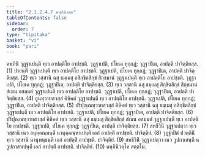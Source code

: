 ```yaml
---
title: "2.1.2.4.7 คพฺภินิวคฺค"
tableOfContents: false
sidebar:
  order: 7
type: "tipitaka"
basket: "vi"
book: "pari"
---
```



<DynamicBreadcrumb />

<Division number="237" book="pari">

<Paragraph number="943" book="pari">
คพฺภินิํ วุฏฺฐาเปนฺตี ทฺเว อาปตฺติโย อาปชฺชติ. วุฏฺฐาเปติ, ปโยเค ทุกฺกฏํ; วุฏฺฐาปิเต, อาปตฺติ ปาจิตฺติยสฺส. (1)
</Paragraph>

<Paragraph number="944" book="pari">
ปายนฺติํ วุฏฺฐาเปนฺตี ทฺเว อาปตฺติโย อาปชฺชติ. วุฏฺฐาเปติ, ปโยเค ทุกฺกฏํ; วุฏฺฐาปิเต, อาปตฺติ ปาจิตฺติยสฺส. (2)
</Paragraph>

<Paragraph number="945" book="pari">
ทฺเว วสฺสานิ ฉสุ ธมฺเมสุ อสิกฺขิตสิกฺขํ สิกฺขมานํ วุฏฺฐาเปนฺตี ทฺเว อาปตฺติโย อาปชฺชติ. วุฏฺฐาเปติ, ปโยเค ทุกฺกฏํ; วุฏฺฐาปิเต, อาปตฺติ ปาจิตฺติยสฺส. (3)
</Paragraph>

<Paragraph number="946" book="pari">
ทฺเว วสฺสานิ ฉสุ ธมฺเมสุ สิกฺขิตสิกฺขํ สิกฺขมานํ สํเฆน อสมฺมตํ วุฏฺฐาเปนฺตี ทฺเว อาปตฺติโย อาปชฺชติ. วุฏฺฐาเปติ, ปโยเค ทุกฺกฏํ; วุฏฺฐาปิเต, อาปตฺติ ปาจิตฺติยสฺส. (4)
</Paragraph>

<Paragraph number="947" book="pari">
อูนทฺวาทสวสฺสํ คิหิคตํ วุฏฺฐาเปนฺตี ทฺเว อาปตฺติโย อาปชฺชติ. วุฏฺฐาเปติ, ปโยเค ทุกฺกฏํ; วุฏฺฐาปิเต, อาปตฺติ ปาจิตฺติยสฺส. (5)
</Paragraph>

<Paragraph number="948" book="pari">
ปริปุณฺณทฺวาทสวสฺสํ คิหิคตํ ทฺเว วสฺสานิ ฉสุ ธมฺเมสุ อสิกฺขิตสิกฺขํ วุฏฺฐาเปนฺตี ทฺเว อาปตฺติโย อาปชฺชติ. วุฏฺฐาเปติ, ปโยเค ทุกฺกฏํ; วุฏฺฐาปิเต, อาปตฺติ ปาจิตฺติยสฺส. (6)
</Paragraph>

<Paragraph number="949" book="pari">
ปริปุณฺณทฺวาทสวสฺสํ คิหิคตํ ทฺเว วสฺสานิ ฉสุ ธมฺเมสุ สิกฺขิตสิกฺขํ สํเฆน อสมฺมตํ วุฏฺฐาเปนฺตี ทฺเว อาปตฺติโย อาปชฺชติ. วุฏฺฐาเปติ, ปโยเค ทุกฺกฏํ; วุฏฺฐาปิเต, อาปตฺติ ปาจิตฺติยสฺส. (7)
</Paragraph>

<Paragraph number="950" book="pari">
สหชีวินิํ วุฏฺฐาเปตฺวา ทฺเว วสฺสานิ เนว อนุคฺคณฺหนฺตี นานุคฺคณฺหาเปนฺตี เอกํ อาปตฺติํ อาปชฺชติ. ปาจิตฺติยํ. (8)
</Paragraph>

<Paragraph number="951" book="pari">
วุฏฺฐาปิตํ ปวตฺตินิํ ทฺเว วสฺสานิ นานุพนฺธนฺตี เอกํ อาปตฺติํ อาปชฺชติ. ปาจิตฺติยํ. (9)
</Paragraph>

<Paragraph number="952" book="pari">
สหชีวินิํ วุฏฺฐาเปตฺวา เนว วูปกาเสนฺตี น วูปกาสาเปนฺตี เอกํ อาปตฺติํ อาปชฺชติ. ปาจิตฺติยํ. (10)

</Paragraph>
</Division>

<Paragraph number="953" type="center" book="pari">
คพฺภินิวคฺโค สตฺตโม.
</Paragraph>
